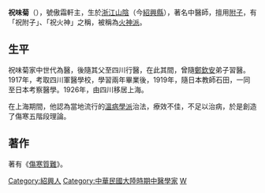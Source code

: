 {{Unreferenced|time=2012-03-14T02:44:36+00:00 }}
'''祝味菊'''（{{bd|1884年||1951年||}}），號傲霜軒主，生於[[浙江|浙江]][[山陰|山陰]]（今[[紹興縣|紹興縣]]），著名中醫師，擅用[[附子|附子]]，有「祝附子」、「祝火神」之稱，被稱為[[火神派|火神派]]。
==生平==
祝味菊家中世代為醫，後隨其父至四川行醫，在此其間，曾隨[[鄭欽安|鄭欽安]]弟子習醫。1917年，考取四川軍醫學校，學習兩年畢業後，1919年，隨日本教師石田，一同至日本考察醫學。1926年，由四川移居上海。

在上海期間，他認為當地流行的[[溫病學派|溫病學派]]治法，療效不佳，不足以治病，於是創造了傷寒五階段理論。

==著作==
著有《[[傷寒質難|傷寒質難]]》。

{{china-bio-stub}}
{{normdaten}}
{{DEFAULTSORT:zhu weiju}}
[[Category:紹興人|Category:紹興人]]
[[Category:中華民國大陸時期中醫學家|Category:中華民國大陸時期中醫學家]]
[[Category:祝姓|W]]